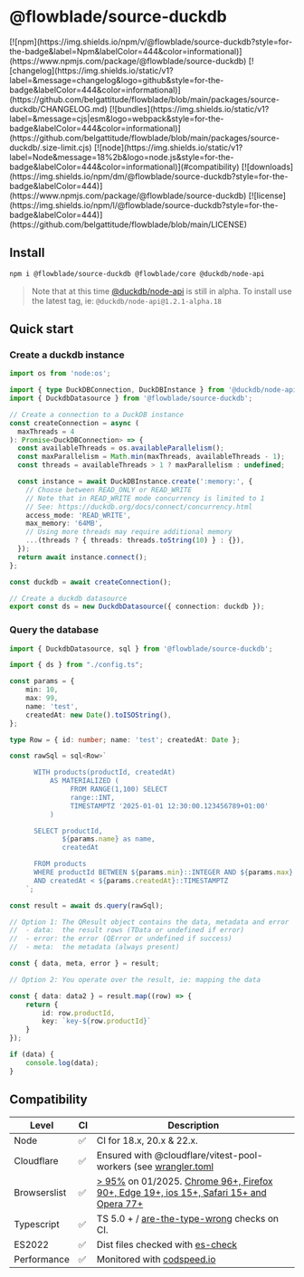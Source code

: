 # @flowblade/source-duckdb

<div className={'shields-ctn'}>
[![npm](https://img.shields.io/npm/v/@flowblade/source-duckdb?style=for-the-badge&label=Npm&labelColor=444&color=informational)](https://www.npmjs.com/package/@flowblade/source-duckdb)
[![changelog](https://img.shields.io/static/v1?label=&message=changelog&logo=github&style=for-the-badge&labelColor=444&color=informational)](https://github.com/belgattitude/flowblade/blob/main/packages/source-duckdb/CHANGELOG.md)
[![bundles](https://img.shields.io/static/v1?label=&message=cjs|esm&logo=webpack&style=for-the-badge&labelColor=444&color=informational)](https://github.com/belgattitude/flowblade/blob/main/packages/source-duckdb/.size-limit.cjs)
[![node](https://img.shields.io/static/v1?label=Node&message=18%2b&logo=node.js&style=for-the-badge&labelColor=444&color=informational)](#compatibility)
[![downloads](https://img.shields.io/npm/dm/@flowblade/source-duckdb?style=for-the-badge&labelColor=444)](https://www.npmjs.com/package/@flowblade/source-duckdb)
[![license](https://img.shields.io/npm/l/@flowblade/source-duckdb?style=for-the-badge&labelColor=444)](https://github.com/belgattitude/flowblade/blob/main/LICENSE)
</div>

## Install

```sh npm2yarn
npm i @flowblade/source-duckdb @flowblade/core @duckdb/node-api
```

> Note that at this time [@duckdb/node-api](https://github.com/duckdb/duckdb-node-neo)
> is still in alpha. To install use the latest tag, ie: `@duckdb/node-api@1.2.1-alpha.18`


## Quick start

### Create a duckdb instance

```typescript
import os from 'node:os';

import { type DuckDBConnection, DuckDBInstance } from '@duckdb/node-api';
import { DuckdbDatasource } from '@flowblade/source-duckdb';

// Create a connection to a DuckDB instance
const createConnection = async (
  maxThreads = 4
): Promise<DuckDBConnection> => {
  const availableThreads = os.availableParallelism();
  const maxParallelism = Math.min(maxThreads, availableThreads - 1);
  const threads = availableThreads > 1 ? maxParallelism : undefined;

  const instance = await DuckDBInstance.create(':memory:', {
    // Choose between READ_ONLY or READ_WRITE
    // Note that in READ_WRITE mode concurrency is limited to 1
    // See: https://duckdb.org/docs/connect/concurrency.html
    access_mode: 'READ_WRITE',
    max_memory: '64MB',
    // Using more threads may require additional memory
    ...(threads ? { threads: threads.toString(10) } : {}),
  });
  return await instance.connect();
};

const duckdb = await createConnection();

// Create a duckdb datasource
export const ds = new DuckdbDatasource({ connection: duckdb });
```

### Query the database

```typescript
import { DuckdbDatasource, sql } from '@flowblade/source-duckdb';

import { ds } from "./config.ts";

const params = {
    min: 10,
    max: 99,
    name: 'test',
    createdAt: new Date().toISOString(),
};

type Row = { id: number; name: 'test'; createdAt: Date };

const rawSql = sql<Row>`

      WITH products(productId, createdAt)
          AS MATERIALIZED (
               FROM RANGE(1,100) SELECT
               range::INT,
               TIMESTAMPTZ '2025-01-01 12:30:00.123456789+01:00'
          )

      SELECT productId,
             ${params.name} as name,
             createdAt

      FROM products
      WHERE productId BETWEEN ${params.min}::INTEGER AND ${params.max}::INTEGER
      AND createdAt < ${params.createdAt}::TIMESTAMPTZ
    `;

const result = await ds.query(rawSql);

// Option 1: The QResult object contains the data, metadata and error
//  - data:  the result rows (TData or undefined if error)
//  - error: the error (QError or undefined if success)
//  - meta:  the metadata (always present)

const { data, meta, error } = result;

// Option 2: You operate over the result, ie: mapping the data

const { data: data2 } = result.map((row) => {
    return {
        id: row.productId,
        key: `key-${row.productId}`
    }
});

if (data) {
    console.log(data);
}
```


## Compatibility

| Level        | CI | Description                                                                                                                                                                                                                                                                                                                                                            |
|--------------|----|------------------------------------------------------------------------------------------------------------------------------------------------------------------------------------------------------------------------------------------------------------------------------------------------------------------------------------------------------------------------|
| Node         | ✅  | CI for 18.x, 20.x & 22.x.                                                                                                                                                                                                                                                                                                                                              |
| Cloudflare   | ✅  | Ensured with @cloudflare/vitest-pool-workers (see [wrangler.toml](https://github.com/belgattitude/flowblade/blob/main/devtools/vitest/wrangler.toml)                                                                                                                                                                                                                   |
| Browserslist | ✅  | [> 95%](https://browserslist.dev/?q=ZGVmYXVsdHMsIGNocm9tZSA%2BPSA5NiwgZmlyZWZveCA%2BPSAxMDUsIGVkZ2UgPj0gMTEzLCBzYWZhcmkgPj0gMTUsIGlvcyA%2BPSAxNSwgb3BlcmEgPj0gMTAzLCBub3QgZGVhZA%3D%3D) on 01/2025. [Chrome 96+, Firefox 90+, Edge 19+, ios 15+, Safari 15+ and Opera 77+](https://github.com/belgattitude/flowblade/blob/main/packages/source-duckdb/.browserslistrc) |
| Typescript   | ✅  | TS 5.0 + / [are-the-type-wrong](https://github.com/arethetypeswrong/arethetypeswrong.github.io) checks on CI.                                                                                                                                                                                                                                                          |
| ES2022       | ✅  | Dist files checked with [es-check](https://github.com/yowainwright/es-check)                                                                                                                                                                                                                                                                                           |
| Performance  | ✅  | Monitored with [codspeed.io](https://codspeed.io/belgattitude/flowblade)                                                                                                                                                                                                                                                                                               |

